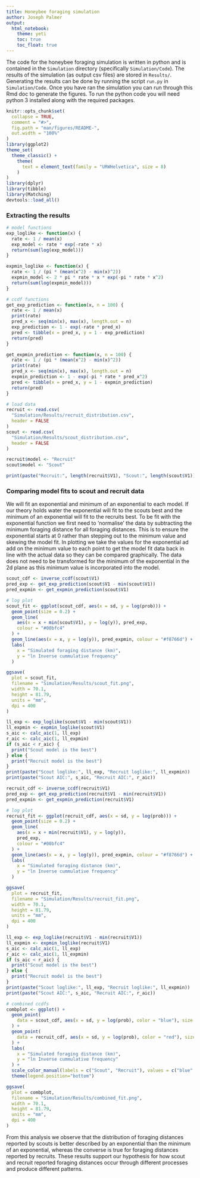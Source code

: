 ```yaml
---
title: Honeybee foraging simulation
author: Joseph Palmer
output:
  html_notebook:
    theme: yeti
    toc: true
    toc_float: true
---
```


The code for the honeybee foraging simulation is written in python and is contained in the `Simulation` directory (specifically `Simulation/Code`). The results of the simulation (as output csv files) are stored in `Results/`. Generating the results can be done by running the script `run.py` in `Simulation/Code`. Once you have ran the simulation you can run through this Rmd doc to generate the figures. To run the python code you will need python 3 installed along with the required packages.

```r
knitr::opts_chunk$set(
  collapse = TRUE,
  comment = "#>",
  fig.path = "man/figures/README-",
  out.width = "100%"
)
library(ggplot2)
theme_set(
  theme_classic() +
    theme(
      text = element_text(family = "URWHelvetica", size = 8)
    )
)
library(dplyr)
library(tibble)
library(Matching)
devtools::load_all()
```

### Extracting the results

```r

# model functions
exp_loglike <- function(x) {
  rate <- 1 / mean(x)
  exp_model <- rate * exp(-rate * x)
  return(sum(log(exp_model)))
}

expmin_loglike <- function(x) {
  rate <- 1 / (pi * (mean(x^2) - min(x)^2))
  expmin_model <- 2 * pi * rate * x * exp(-pi * rate * x^2)
  return(sum(log(expmin_model)))
}

# ccdf functions
get_exp_prediction <- function(x, n = 100) {
  rate <- 1 / mean(x)
  print(rate)
  pred_x <- seq(min(x), max(x), length.out = n)
  exp_prediction <- 1 - exp(-rate * pred_x)
  pred <- tibble(x = pred_x, y = 1 - exp_prediction)
  return(pred)
}

get_expmin_prediction <- function(x, n = 100) {
  rate <- 1 / (pi * (mean(x^2) - min(x)^2))
  print(rate)
  pred_x <- seq(min(x), max(x), length.out = n)
  expmin_prediction <- 1 - exp(-pi * rate * pred_x^2)
  pred <- tibble(x = pred_x, y = 1 - expmin_prediction)
  return(pred)
}

# load data
recruit <- read.csv(
  "Simulation/Results/recruit_distribution.csv",
  header = FALSE
)
scout <- read.csv(
  "Simulation/Results/scout_distribution.csv",
  header = FALSE
)

recruit$model <- "Recruit"
scout$model <- "Scout"

print(paste("Recruit:", length(recruit$V1), "Scout:", length(scout$V1)))
```

### Comparing model fits to scout and recruit data

We will fit an exponential and minimum of an exponential to each model. If our theory holds water the exponential will fit to the scouts best and the minimum of an exponential will fit to the recruits best. To be fit with the exponential function we first need to 'normalise' the data by subtracting the minimum foraging distance for all foraging distances. This is to ensure the exponential starts at 0 rather than stepping out to the minimum value and skewing the model fit. In plotting we take the values for the exponential ad add on the minimum value to each point to get the model fit data back in line with the actual data so they can be compared graphically. The data does not need to be transformed for the minimum of the exponential in the 2d plane as this minimum value is incorporated into the model.

```r
scout_cdf <- inverse_ccdf(scout$V1)
pred_exp <- get_exp_prediction(scout$V1 - min(scout$V1))
pred_expmin <- get_expmin_prediction(scout$V1)

# log plot
scout_fit <- ggplot(scout_cdf, aes(x = sd, y = log(prob))) +
  geom_point(size = 0.2) +
  geom_line(
    aes(x = x + min(scout$V1), y = log(y)), pred_exp,
    colour = "#00bfc4"
  ) +
  geom_line(aes(x = x, y = log(y)), pred_expmin, colour = "#f8766d") +
  labs(
    x = "Simulated foraging distance (km)",
    y = "ln Inverse cummulative frequency"
  )

ggsave(
  plot = scout_fit,
  filename = "Simulation/Results/scout_fit.png",
  width = 70.1,
  height = 81.79,
  units = "mm",
  dpi = 400
)

ll_exp <- exp_loglike(scout$V1 - min(scout$V1))
ll_expmin <- expmin_loglike(scout$V1)
s_aic <- calc_aic(1, ll_exp)
r_aic <- calc_aic(1, ll_expmin)
if (s_aic < r_aic) {
  print("Scout model is the best")
} else {
  print("Recruit model is the best")
}
print(paste("Scout loglike:", ll_exp, "Recruit loglike:", ll_expmin))
print(paste("Scout AIC:", s_aic, "Recruit AIC:", r_aic))
```

```r
recruit_cdf <- inverse_ccdf(recruit$V1)
pred_exp <- get_exp_prediction(recruit$V1 - min(recruit$V1))
pred_expmin <- get_expmin_prediction(recruit$V1)

# log plot
recruit_fit <- ggplot(recruit_cdf, aes(x = sd, y = log(prob))) +
  geom_point(size = 0.2) +
  geom_line(
    aes(x = x + min(recruit$V1), y = log(y)),
    pred_exp,
    colour = "#00bfc4"
  ) +
  geom_line(aes(x = x, y = log(y)), pred_expmin, colour = "#f8766d") +
  labs(
    x = "Simulated foraging distance (km)",
    y = "ln Inverse cummulative frequency"
  )

ggsave(
  plot = recruit_fit,
  filename = "Simulation/Results/recruit_fit.png",
  width = 70.1,
  height = 81.79,
  units = "mm",
  dpi = 400
)

ll_exp <- exp_loglike(recruit$V1 - min(recruit$V1))
ll_expmin <- expmin_loglike(recruit$V1)
s_aic <- calc_aic(1, ll_exp)
r_aic <- calc_aic(1, ll_expmin)
if (s_aic < r_aic) {
  print("Scout model is the best")
} else {
  print("Recruit model is the best")
}
print(paste("Scout loglike:", ll_exp, "Recruit loglike:", ll_expmin))
print(paste("Scout AIC:", s_aic, "Recruit AIC:", r_aic))
```


```r
# combined ccdfs
combplot <- ggplot() +
  geom_point(
    data = scout_cdf, aes(x = sd, y = log(prob), color = "blue"), size = 0.2
  ) +
  geom_point(
    data = recruit_cdf, aes(x = sd, y = log(prob), color = "red"), size = 0.2
  ) +
  labs(
    x = "Simulated foraging distance (km)",
    y = "ln Inverse cummulative frequency"
  ) +
  scale_color_manual(labels = c("Scout", "Recruit"), values = c("blue", "red")) +
  theme(legend.position="bottom")

ggsave(
  plot = combplot,
  filename = "Simulation/Results/combined_fit.png",
  width = 70.1,
  height = 81.79,
  units = "mm",
  dpi = 400
)
```
From this analysis we observe that the distribution of foraging distances reported by scouts is better described by an exponential than the minimum of an exponential, whereas the converse is true for foraging distances reported by recruits. These results support our hypothesis for how scout and recruit reported foraging distances occur through different processes and produce different patterns.
